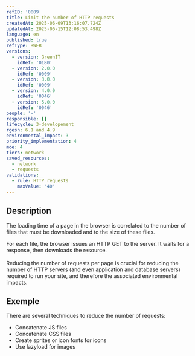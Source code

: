 ```yaml
---
refID: '0009'
title: Limit the number of HTTP requests
createdAt: 2025-06-09T13:16:07.724Z
updatedAt: 2025-06-15T12:08:53.498Z
language: en
published: true
refType: RWEB
versions:
  - version: GreenIT
    idRef: '0180'
  - version: 2.0.0
    idRef: '0009'
  - version: 3.0.0
    idRef: '0009'
  - version: 4.0.0
    idRef: '0046'
  - version: 5.0.0
    idRef: '0046'
people: '-'
responsible: []
lifecycle: 3-developement
rgesn: 6.1 and 4.9
environmental_impact: 3
priority_implementation: 4
moe: 4
tiers: network
saved_resources:
  - network
  - requests
validations:
  - rule: HTTP requests
    maxValue: '40'
---
```


## Description

The loading time of a page in the browser is correlated to the number of files that must be downloaded and to the size of these files.

For each file, the browser issues an HTTP GET to the server. It waits for a response, then downloads the resource. \
\
Reducing the number of requests per page is crucial for reducing the number of HTTP servers (and even application and database servers) required to run your site, and therefore the associated environmental impacts.

## Exemple

There are several techniques to reduce the number of requests:

* Concatenate JS files
* Concatenate CSS files
* Create sprites or icon fonts for icons
* Use lazyload for images
